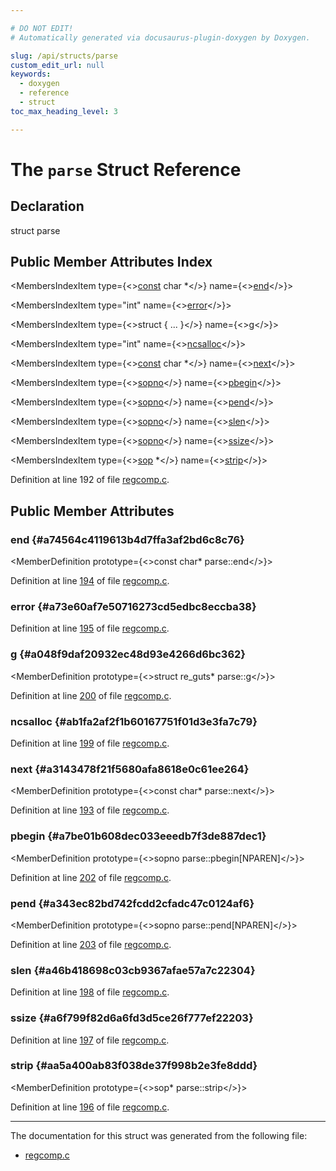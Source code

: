 ```yaml
---

# DO NOT EDIT!
# Automatically generated via docusaurus-plugin-doxygen by Doxygen.

slug: /api/structs/parse
custom_edit_url: null
keywords:
  - doxygen
  - reference
  - struct
toc_max_heading_level: 3

---
```





# The `parse` Struct Reference

<DoxygenPage pluginConfig={pluginConfig}>



## Declaration

<CodeBlock>struct parse</CodeBlock>

## Public Member Attributes Index

<MembersIndex>

<MembersIndexItem
  type={<><a href="/docs/api/files/lib/lib/target/lib/target/aarch64/aarch64promoteconstant-cpp/#a90f8350fecae261c25be85d38b451bff">const</a> char &#42;</>}
  name={<><a href="#a74564c4119613b4d7ffa3af2bd6c8c76">end</a></>}>
</MembersIndexItem>

<MembersIndexItem
  type="int"
  name={<><a href="#a73e60af7e50716273cd5edbc8eccba38">error</a></>}>
</MembersIndexItem>

<MembersIndexItem
  type={<>struct &#123; ... &#125;</>}
  name={<><a href="#a048f9daf20932ec48d93e4266d6bc362">g</a></>}>
</MembersIndexItem>

<MembersIndexItem
  type="int"
  name={<><a href="#ab1fa2af2f1b60167751f01d3e3fa7c79">ncsalloc</a></>}>
</MembersIndexItem>

<MembersIndexItem
  type={<><a href="/docs/api/files/lib/lib/target/lib/target/aarch64/aarch64promoteconstant-cpp/#a90f8350fecae261c25be85d38b451bff">const</a> char &#42;</>}
  name={<><a href="#a3143478f21f5680afa8618e0c61ee264">next</a></>}>
</MembersIndexItem>

<MembersIndexItem
  type={<><a href="/docs/api/files/lib/lib/support/regex2-h/#a1934207945a1bf71e1355e13cebc601a">sopno</a></>}
  name={<><a href="#a7be01b608dec033eeedb7f3de887dec1">pbegin</a></>}>
</MembersIndexItem>

<MembersIndexItem
  type={<><a href="/docs/api/files/lib/lib/support/regex2-h/#a1934207945a1bf71e1355e13cebc601a">sopno</a></>}
  name={<><a href="#a343ec82bd742fcdd2cfadc47c0124af6">pend</a></>}>
</MembersIndexItem>

<MembersIndexItem
  type={<><a href="/docs/api/files/lib/lib/support/regex2-h/#a1934207945a1bf71e1355e13cebc601a">sopno</a></>}
  name={<><a href="#a46b418698c03cb9367afae57a7c22304">slen</a></>}>
</MembersIndexItem>

<MembersIndexItem
  type={<><a href="/docs/api/files/lib/lib/support/regex2-h/#a1934207945a1bf71e1355e13cebc601a">sopno</a></>}
  name={<><a href="#a6f799f82d6a6fd3d5ce26f777ef22203">ssize</a></>}>
</MembersIndexItem>

<MembersIndexItem
  type={<><a href="/docs/api/files/lib/lib/support/regex2-h/#a06b705baf08297be667616dcfd9b63a6">sop</a> &#42;</>}
  name={<><a href="#aa5a400ab83f038de37f998b2e3fe8ddd">strip</a></>}>
</MembersIndexItem>

</MembersIndex>


Definition at line 192 of file <a href="/docs/api/files/lib/lib/support/regcomp-c">regcomp.c</a>.

<SectionDefinition>

## Public Member Attributes

### end {#a74564c4119613b4d7ffa3af2bd6c8c76}

<MemberDefinition
  prototype={<>const char&#42; parse::end</>}>

Definition at line <a href="/docs/api/files/lib/lib/support/regcomp-c/#l00194">194</a> of file <a href="/docs/api/files/lib/lib/support/regcomp-c">regcomp.c</a>.
</MemberDefinition>

### error {#a73e60af7e50716273cd5edbc8eccba38}

<MemberDefinition
  prototype="int parse::error">

Definition at line <a href="/docs/api/files/lib/lib/support/regcomp-c/#l00195">195</a> of file <a href="/docs/api/files/lib/lib/support/regcomp-c">regcomp.c</a>.
</MemberDefinition>

### g {#a048f9daf20932ec48d93e4266d6bc362}

<MemberDefinition
  prototype={<>struct re&#95;guts&#42; parse::g</>}>

Definition at line <a href="/docs/api/files/lib/lib/support/regcomp-c/#l00200">200</a> of file <a href="/docs/api/files/lib/lib/support/regcomp-c">regcomp.c</a>.
</MemberDefinition>

### ncsalloc {#ab1fa2af2f1b60167751f01d3e3fa7c79}

<MemberDefinition
  prototype="int parse::ncsalloc">

Definition at line <a href="/docs/api/files/lib/lib/support/regcomp-c/#l00199">199</a> of file <a href="/docs/api/files/lib/lib/support/regcomp-c">regcomp.c</a>.
</MemberDefinition>

### next {#a3143478f21f5680afa8618e0c61ee264}

<MemberDefinition
  prototype={<>const char&#42; parse::next</>}>

Definition at line <a href="/docs/api/files/lib/lib/support/regcomp-c/#l00193">193</a> of file <a href="/docs/api/files/lib/lib/support/regcomp-c">regcomp.c</a>.
</MemberDefinition>

### pbegin {#a7be01b608dec033eeedb7f3de887dec1}

<MemberDefinition
  prototype={<>sopno parse::pbegin&#91;NPAREN&#93;</>}>

Definition at line <a href="/docs/api/files/lib/lib/support/regcomp-c/#l00202">202</a> of file <a href="/docs/api/files/lib/lib/support/regcomp-c">regcomp.c</a>.
</MemberDefinition>

### pend {#a343ec82bd742fcdd2cfadc47c0124af6}

<MemberDefinition
  prototype={<>sopno parse::pend&#91;NPAREN&#93;</>}>

Definition at line <a href="/docs/api/files/lib/lib/support/regcomp-c/#l00203">203</a> of file <a href="/docs/api/files/lib/lib/support/regcomp-c">regcomp.c</a>.
</MemberDefinition>

### slen {#a46b418698c03cb9367afae57a7c22304}

<MemberDefinition
  prototype="sopno parse::slen">

Definition at line <a href="/docs/api/files/lib/lib/support/regcomp-c/#l00198">198</a> of file <a href="/docs/api/files/lib/lib/support/regcomp-c">regcomp.c</a>.
</MemberDefinition>

### ssize {#a6f799f82d6a6fd3d5ce26f777ef22203}

<MemberDefinition
  prototype="sopno parse::ssize">

Definition at line <a href="/docs/api/files/lib/lib/support/regcomp-c/#l00197">197</a> of file <a href="/docs/api/files/lib/lib/support/regcomp-c">regcomp.c</a>.
</MemberDefinition>

### strip {#aa5a400ab83f038de37f998b2e3fe8ddd}

<MemberDefinition
  prototype={<>sop&#42; parse::strip</>}>

Definition at line <a href="/docs/api/files/lib/lib/support/regcomp-c/#l00196">196</a> of file <a href="/docs/api/files/lib/lib/support/regcomp-c">regcomp.c</a>.
</MemberDefinition>

</SectionDefinition>

<hr/>

The documentation for this struct was generated from the following file:

<ul>
<li><a href="/docs/api/files/lib/lib/support/regcomp-c">regcomp.c</a></li>
</ul>

</DoxygenPage>
